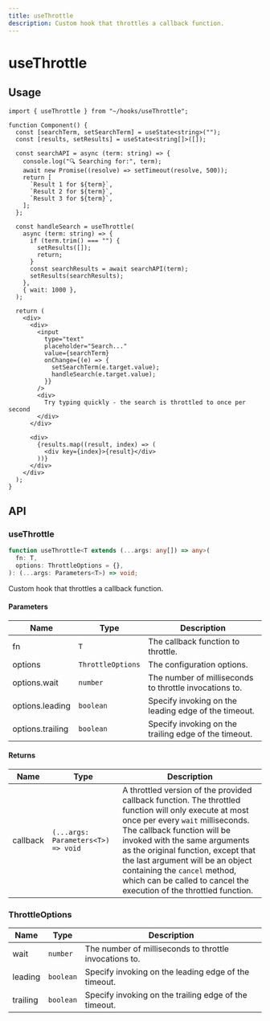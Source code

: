 ```yaml
---
title: useThrottle
description: Custom hook that throttles a callback function.
---
```


# useThrottle

## Usage

```tsx title="Component.tsx"
import { useThrottle } from "~/hooks/useThrottle";

function Component() {
  const [searchTerm, setSearchTerm] = useState<string>("");
  const [results, setResults] = useState<string[]>([]);

  const searchAPI = async (term: string) => {
    console.log("🔍 Searching for:", term);
    await new Promise((resolve) => setTimeout(resolve, 500));
    return [
      `Result 1 for ${term}`,
      `Result 2 for ${term}`,
      `Result 3 for ${term}`,
    ];
  };

  const handleSearch = useThrottle(
    async (term: string) => {
      if (term.trim() === "") {
        setResults([]);
        return;
      }
      const searchResults = await searchAPI(term);
      setResults(searchResults);
    },
    { wait: 1000 },
  );

  return (
    <div>
      <div>
        <input
          type="text"
          placeholder="Search..."
          value={searchTerm}
          onChange={(e) => {
            setSearchTerm(e.target.value);
            handleSearch(e.target.value);
          }}
        />
        <div>
          Try typing quickly - the search is throttled to once per second
        </div>
      </div>

      <div>
        {results.map((result, index) => (
          <div key={index}>{result}</div>
        ))}
      </div>
    </div>
  );
}
```

## API

### useThrottle

```ts
function useThrottle<T extends (...args: any[]) => any>(
  fn: T,
  options: ThrottleOptions = {},
): (...args: Parameters<T>) => void;
```

Custom hook that throttles a callback function.

#### Parameters

| Name             | Type              | Description                                            |
| ---------------- | ----------------- | ------------------------------------------------------ |
| fn               | `T`               | The callback function to throttle.                     |
| options          | `ThrottleOptions` | The configuration options.                             |
| options.wait     | `number`          | The number of milliseconds to throttle invocations to. |
| options.leading  | `boolean`         | Specify invoking on the leading edge of the timeout.   |
| options.trailing | `boolean`         | Specify invoking on the trailing edge of the timeout.  |

#### Returns

| Name     | Type                               | Description                                                                                                                                                                                                                                                                                                                                                                                |
| -------- | ---------------------------------- | ------------------------------------------------------------------------------------------------------------------------------------------------------------------------------------------------------------------------------------------------------------------------------------------------------------------------------------------------------------------------------------------ |
| callback | `(...args: Parameters<T>) => void` | A throttled version of the provided callback function. The throttled function will only execute at most once per every `wait` milliseconds. The callback function will be invoked with the same arguments as the original function, except that the last argument will be an object containing the `cancel` method, which can be called to cancel the execution of the throttled function. |

### ThrottleOptions

| Name     | Type      | Description                                            |
| -------- | --------- | ------------------------------------------------------ |
| wait     | `number`  | The number of milliseconds to throttle invocations to. |
| leading  | `boolean` | Specify invoking on the leading edge of the timeout.   |
| trailing | `boolean` | Specify invoking on the trailing edge of the timeout.  |
